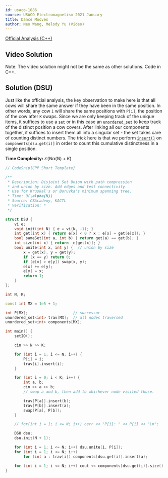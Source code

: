 ```yaml
---
id: usaco-1086
source: USACO Electromagnetism 2021 January
title: Dance Mooves
author: Neo Wang, Melody Yu (Video)
---
```


[Official Analysis (C++)](http://www.usaco.org/current/data/sol_prob1_electromagnetism_jan21.html)

## Video Solution

Note: The video solution might not be the same as other solutions. Code in C++.
<YouTube id="WaumFVLE6Dc" />


## Solution (DSU)

Just like the official analysis, the key observation to make here is that all
cows will share the same answer if they have been in the same position. In other
words, any cow `i` will share the same positions with `P[i]`, the position of
the cow after `K` swaps. Since we are only keeping track of the unique items, it
suffices to use a [`set`](https://en.cppreference.com/w/cpp/container/set) or in
this case an
[`unordered_set`](https://en.cppreference.com/w/cpp/container/unordered_set) to
keep track of the distinct position a cow covers. After linking all our
components together, it suffices to insert them all into a singular set - the
set takes care of counting distinct numbers. The trick here is that we perform
[`insert()`](https://en.cppreference.com/w/cpp/container/unordered_set/insert)
on `components[dsu.get(i)]` in order to count this cumulative distinctness in a
single position.

**Time Complexity:** $\mathcal{O}(N\alpha(N) + K)$

<LanguageSection>

<CPPSection>

```cpp
// CodeSnip{CPP Short Template}

/**
 * Description: Disjoint Set Union with path compression
 * and union by size. Add edges and test connectivity.
 * Use for Kruskal's or Boruvka's minimum spanning tree.
 * Time: O(\alpha(N))
 * Source: CSAcademy, KACTL
 * Verification: *
 */

struct DSU {
	vi e;
	void init(int N) { e = vi(N, -1); }
	int get(int x) { return e[x] < 0 ? x : e[x] = get(e[x]); }
	bool sameSet(int a, int b) { return get(a) == get(b); }
	int size(int x) { return -e[get(x)]; }
	bool unite(int x, int y) {  // union by size
		x = get(x), y = get(y);
		if (x == y) return 0;
		if (e[x] > e[y]) swap(x, y);
		e[x] += e[y];
		e[y] = x;
		return 1;
	}
};

int N, K;

const int MX = 1e5 + 1;

int P[MX];                    // successor
unordered_set<int> trav[MX];  // all nodes traversed
unordered_set<int> components[MX];

int main() {
	setIO();

	cin >> N >> K;

	for (int i = 1; i <= N; i++) {
		P[i] = i;
		trav[i].insert(i);
	}

	for (int i = 0; i < K; i++) {
		int a, b;
		cin >> a >> b;
		// swap a and b, then add to whichever node visited those.

		trav[P[a]].insert(b);
		trav[P[b]].insert(a);
		swap(P[a], P[b]);
	}

	// for(int i = 1; i <= N; i++) cerr << "P[i]: " << P[i] << "\n";

	DSU dsu;
	dsu.init(N + 1);

	for (int i = 1; i <= N; i++) dsu.unite(i, P[i]);
	for (int i = 1; i <= N; i++)
		for (int a : trav[i]) components[dsu.get(i)].insert(a);

	for (int i = 1; i <= N; i++) cout << components[dsu.get(i)].size() << "\n";
}
```

</CPPSection>

</LanguageSection>
